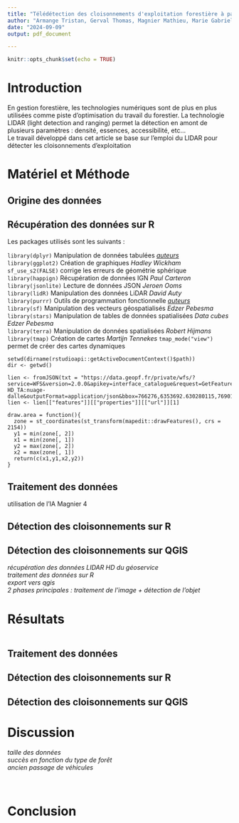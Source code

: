 ---
title: "Télédétection des cloisonnements d'exploitation forestière à partir de données LiDAR"
author: "Armange Tristan, Gerval Thomas, Magnier Mathieu, Marie Gabriel"
date: "2024-09-09"
output: pdf_document

---
  
```{r setup, include=FALSE}
knitr::opts_chunk$set(echo = TRUE)
```

# Introduction

En gestion forestière, les technologies numériques sont de plus en plus utilisées comme piste d'optimisation du travail du forestier. La technologie LIDAR (light detection and ranging) permet la détection en amont de plusieurs paramètres : densité, essences, accessibilité, etc...\
Le travail développé dans cet article se base sur l'emploi du LIDAR pour détecter les cloisonnements d'exploitation

# Matériel et Méthode
## Origine des données

## Récupération des données sur R
Les packages utilisés sont les suivants : 

`library(dplyr)` Manipulation de données tabulées [*auteurs*](https://dplyr.tidyverse.org/authors.html#citation)\
`library(ggplot2)` Création de graphiques *Hadley Wickham* `sf_use_s2(FALSE)` corrige les erreurs de géométrie sphérique\
`library(happign)` Récupération de données IGN *Paul Carteron*\
`library(jsonlite)` Lecture de données JSON *Jeroen Ooms*\
`library(lidR)` Manipulation des données LiDAR *David Auty*\
`library(purrr)` Outils de programmation fonctionnelle [*auteurs*](https://purrr.tidyverse.org/authors.html#citation)\
`library(sf)` Manipulation des vecteurs géospatialisés *Edzer Pebesma*\
`library(stars)` Manipulation de tables de données spatialisées *Data cubes* *Edzer Pebesma*\
`library(terra)` Manipulation de données spatialisées *Robert Hijmans*\
`library(tmap)` Création de cartes *Martijn Tennekes* `tmap_mode("view")` permet de créer des cartes dynamiques\

```
setwd(dirname(rstudioapi::getActiveDocumentContext()$path))
dir <- getwd()

lien <- fromJSON(txt = "https://data.geopf.fr/private/wfs/?service=WFS&version=2.0.0&apikey=interface_catalogue&request=GetFeature&typeNames=IGNF_LIDAR-HD_TA:nuage-dalle&outputFormat=application/json&bbox=766276,6353692.630280115,769016.9951275728,6355112.417896504")
lien <- lien[["features"]][["properties"]][["url"]][1]

draw.area = function(){
  zone = st_coordinates(st_transform(mapedit::drawFeatures(), crs = 2154))
  y1 = min(zone[, 2])
  x1 = min(zone[, 1])
  y2 = max(zone[, 2])
  x2 = max(zone[, 1])
  return(c(x1,y1,x2,y2))
}
```


## Traitement des données

utilisation de l'IA Magnier 4

## Détection des cloisonnements sur R



## Détection des cloisonnements sur QGIS


*récupération des données LIDAR HD du géoservice*\
*traitement des données sur R*\
*export vers qgis*\
*2 phases principales : traitement de l'image + détection de l'objet*\



# Résultats


```

```
## Traitement des données


## Détection des cloisonnements sur R


## Détection des cloisonnements sur QGIS


# Discussion

*taille des données*\
*succès en fonction du type de forêt*\
*ancien passage de véhicules*\
**\
**\


# Conclusion



